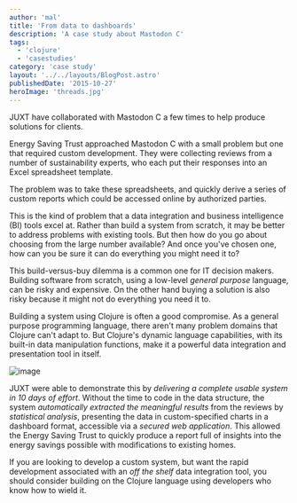```yaml
---
author: 'mal'
title: 'From data to dashboards'
description: 'A case study about Mastodon C'
tags:
  - 'clojure'
  - 'casestudies'
category: 'case study'
layout: '../../layouts/BlogPost.astro'
publishedDate: '2015-10-27'
heroImage: 'threads.jpg'
---
```



JUXT have collaborated with Mastodon C a few times to help produce
solutions for clients.

Energy Saving Trust approached Mastodon C with a small problem but one
that required custom development. They were collecting reviews from a
number of sustainability experts, who each put their responses into an
Excel spreadsheet template.

The problem was to take these spreadsheets, and quickly derive a series
of custom reports which could be accessed online by authorized parties.

This is the kind of problem that a data integration and business
intelligence (BI) tools excel at. Rather than build a system from
scratch, it may be better to address problems with existing tools. But
then how do you go about choosing from the large number available? And
once you've chosen one, how can you be sure it can do everything you
might need it to?

This build-versus-buy dilemma is a common one for IT decision makers.
Building software from scratch, using a low-level _general purpose_
language, can be risky and expensive. On the other hand buying a
solution is also risky because it might not do everything you need it
to.

Building a system using Clojure is often a good compromise. As a general
purpose programming language, there aren't many problem domains that
Clojure can't adapt to. But Clojure's dynamic language capabilities,
with its built-in data manipulation functions, make it a powerful data
integration and presentation tool in itself.

<Image alt='image' src={p360} />

JUXT were able to demonstrate this by _delivering a complete usable
system in 10 days of effort_. Without the time to code in the data
structure, the system _automatically extracted the meaningful results_
from the reviews by _statistical analysis_, presenting the data in
custom-specified charts in a dashboard format, accessible via a _secured
web application_. This allowed the Energy Saving Trust to quickly
produce a report full of insights into the energy savings possible with
modifications to existing homes.

If you are looking to develop a custom system, but want the rapid
development associated with an _off the shelf_ data integration tool,
you should consider building on the Clojure language using developers
who know how to wield it.
